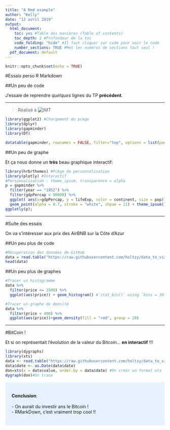 ```yaml
---
title: "A Rmd example"
author: "Kelly"
date: "12 avril 2019"
output:
  html_document: 
    toc: yes #Table des manières (Table of contents)
    toc_depth: 2 #Profondeur de la toc
    code_folding: "hide" #Il faut cliquer sur code pour voir le code
    number_sections: TRUE #Met les numéros de sections tout seul !
  pdf_document: default
---
```


```r
knitr::opts_chunk$set(echo = TRUE)
```


#Essais perso R Markdown

##Un peu de code

J'essaie de reprendre *quelques* lignes du TP **précédent**.

***

> Réalisé à  ![IMT](C:\Users\Kelly\Desktop\unnamed.png)

```r
library(ggplot2) #Chargement du pckge
library(dplyr)
library(gapminder)
library(DT)

datatable(gapminder, rownames = FALSE, filter="top", options = list(pageLength = 5, scrollX=T) )
```

##Un peu de graphe

Et ça nous donne un **très** beau graphique interactif:

```r
library(hrbrthemes) #Pckge de personnalisation
library(plotly) #Interactif
#Personnalisation : theme_ipsum, transparence = alpha
p = gapminder %>%
  filter(year == "1952") %>%
  filter(gdpPercap < 90000) %>%
  ggplot( aes(x=gdpPercap, y = lifeExp, color = continent, size = pop)) +
  geom_point(alpha = 0.7, stroke = "white", shpae = 21) + theme_ipsum()
ggplotly(p);
```

***

#Suite des essais

On va s'intéresser aux prix des AirBNB sur la Côte d'Azur

##Un peu plus de code

```r
#Récupération des données de GitHub
data = read.table("https://raw.githubusercontent.com/holtzy/data_to_viz/master/Example_dataset/1_OneNum.csv", header = TRUE)
head(data)
```

##Un peu plus de graphes
```r
#Tracer un histogramme
data %>%
  filter(price <= 1500) %>%
  ggplot(aes(price)) + geom_histogram() #`stat_bin()` using `bins = 30`. Pick better value with `binwidth`.

#Tracer un graphe de densité
data %>%
  filter(price < 400) %>%
  ggplot(aes(price))+geom_density(fill = "red", group = 20)
```

***

#BitCoin !

Et si on représentait l'évolution de la valeur du Bitcoin... **en interactif** !!!
```r
library(dygraphs)
library(xts)
data <- read.table("https://raw.githubusercontent.com/holtzy/data_to_viz/master/Example_dataset/3_TwoNumOrdered.csv", header=T)
data$date <- as.Date(data$date)
don=xts(x = data$value, order.by = data$date) #On créer un format xts
dygraph(don)#On trace
```

<style>
div.blue { background-color:#e6f0ff; border-radius: 5px; padding: 20px;}
</style>
<div class = "blue">

**Conclusion**:<br><br>
- On aurait du investir ans le Bitcoin !<br>
- RMarkDown, c'est vraiment trop cool !!

</div>